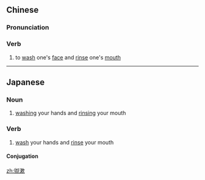 ==Chinese==
{{zh-forms}}

===Pronunciation===
{{zh-pron
|m=guànshù,guànsòu,1nb=mainland China,2nb=Taiwan
|c=gun3 sau3
|cat=v
}}

===Verb===
{{zh-verb}}

# to [[wash]] one's [[face]] and [[rinse]] one's [[mouth]]

----

==Japanese==
{{ja-kanjitab|盥|漱}}

===Noun===
{{ja-noun|かんそう}}

# [[washing]] your hands and [[rinsing]] your mouth

===Verb===
{{ja-verb-suru|k|hira=かんそう|rom=kansō}}

# [[wash]] your hands and [[rinse]] your mouth

====Conjugation====
{{ja-suru|盥漱|かんそう|kansō}}

[[zh:盥漱]]
